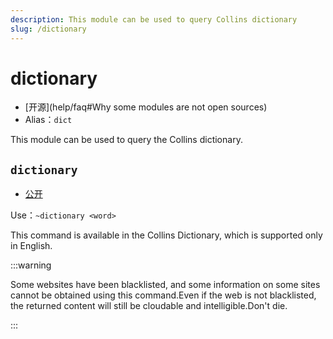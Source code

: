 ```yaml
---
description: This module can be used to query Collins dictionary
slug: /dictionary
---
```


# dictionary

-   [开源]\(help/faq#Why some modules are not open sources)
-   Alias：`dict`

This module can be used to query the Collins dictionary.

## `dictionary`

-   [公开](permissions)

Use：`~dictionary <word>`

This command is available in the Collins Dictionary, which is supported only in English.

:::warning

Some websites have been blacklisted, and some information on some sites cannot be obtained using this command.Even if the web is not blacklisted, the returned content will still be cloudable and intelligible.Don't die.

:::
